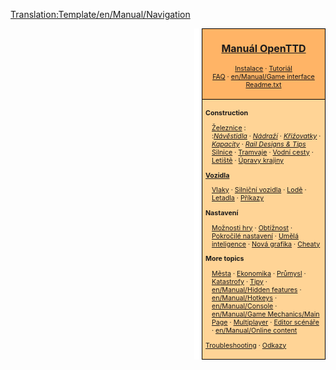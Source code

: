 <noinclude>[[Translation:Template/en/Manual/Navigation]]</noinclude><noinclude>{{en/Translation|origin= Template:en/Manual/Navigation
|from  = en
|to    = cs
|Percentage =1
}}
</noinclude>
<div style="float:right; padding-left:12px; background:#ffffff;">
<div style="border:1px solid #000000; background:#ffb466; padding:5px; -moz-border-radius-topleft:5px; -moz-border-radius-topright:5px; font-size: 12pt;">
<center><strong><font size="3">[[cs/Manual/Main Page|Manuál OpenTTD]]</font></strong></center>
<div style="font-size: 8pt; text-align: center;">
[[cs/Instalace|Instalace]] &middot; 
[[cs/Tutoriál|Tutoriál]]<br />
[[cs/FAQ|FAQ]] &middot; 
[[en/Manual/Game interface]]<br />
[[cs/Readme.txt|Readme.txt]]
</div>
</div>
<div style="border:1px solid black; border-top-width: 0px; background:#ffd496; padding:5px; -moz-border-radius-bottomleft:5px; -moz-border-radius-bottomright:8px; font-size: 8pt;">

<div style="width: 186px">
'''Construction'''
<div style="margin-left:10px;">
[[cs/Stavba železnic|Železnice]] : <br />
:''[[cs/Návěstidla|Návěstidla]]'' &middot; ''[[cs/Nádraží|Nádraží]]'' &middot; ''[[cs/Křižovatky|Křižovatky]]'' &middot; ''[[cs/Kapacity|Kapacity]]'' &middot; ''[[en/Community/Rail Designs|Rail Designs & Tips]]''
[[cs/Stavba silnic|Silnice]] &middot; [[cs/Tramvaje|Tramvaje]] &middot; [[cs/Stavba vodních cest|Vodní cesty]] &middot; [[cs/Stavba letišť|Letiště]] &middot; [[cs/Úpravy krajiny|Úpravy krajiny]]
</div>
</div>

<div style="width: 186px">
'''[[cs/Vozidla|Vozidla]]'''
<div style="margin-left:10px;">
[[cs/Vlaky|Vlaky]] &middot; [[cs/Silniční vozidla|Silniční vozidla]] &middot; [[cs/Lodě|Lodě]] &middot;
[[cs/Letadla|Letadla]] &middot; [[cs/Příkazy|Příkazy]]
</div>
</div>

<div style="width: 186px">
'''Nastavení'''
<div style="margin-left:10px;">
[[cs/Možnosti hry|Možnosti hry]] &middot; [[cs/Obtížnost|Obtížnost]] &middot; [[cs/Pokročilé nastavení|Pokročilé nastavení]] &middot; [[cs/Umělá inteligence|Umělá inteligence]] &middot;
[[cs/NewGRF|Nová grafika]] &middot; [[cs/Cheaty|Cheaty]]
</div>
</div>

<div style="width: 186px">
'''More topics'''<br />
<div style="margin-left:10px;">
[[cs/Město|Města]] &middot; [[cs/Ekonomika|Ekonomika]] &middot; [[cs/Manual/Průmysl|Průmysl]] &middot;
[[cs/Katastrofy|Katastrofy]] &middot; [[cs/Tipy|Tipy]] &middot;
[[en/Manual/Hidden features]] &middot; [[en/Manual/Hotkeys]] &middot;
[[en/Manual/Console]] &middot; [[en/Manual/Game Mechanics/Main Page]] &middot;
[[cs/Multiplayer|Multiplayer]] &middot; [[cs/Editor scénáře|Editor scénáře]] &middot;
[[en/Manual/Online content]]
</div>
</div>

[[en/Archive/Manual/Troubleshooting|Troubleshooting]] &middot; [[cs/Odkazy|Odkazy]]
</div>
</div>
<includeonly>[[Category:cs/Manual/Manuál|{{PAGENAME}}]]</includeonly>